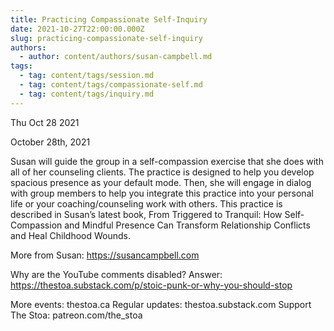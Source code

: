 ```yaml
---
title: Practicing Compassionate Self-Inquiry
date: 2021-10-27T22:00:00.000Z
slug: practicing-compassionate-self-inquiry
authors:
  - author: content/authors/susan-campbell.md
tags:
  - tag: content/tags/session.md
  - tag: content/tags/compassionate-self.md
  - tag: content/tags/inquiry.md
---
```






Thu Oct 28 2021

October 28th, 2021

Susan will guide the group in a self-compassion exercise that she does with all of her counseling clients. The practice is designed to help you develop spacious presence as your default mode. Then, she will engage in dialog with group members to help you integrate this practice into your personal life or your coaching/counseling work with others. This practice is described in Susan’s latest book, From Triggered to Tranquil: How Self-Compassion and Mindful Presence Can Transform Relationship Conflicts and Heal Childhood Wounds.

More from Susan: https://susancampbell.com

Why are the YouTube comments disabled? Answer: https://thestoa.substack.com/p/stoic-punk-or-why-you-should-stop

More events: thestoa.ca 
Regular updates: thestoa.substack.com 
Support The Stoa: patreon.com/the_stoa


